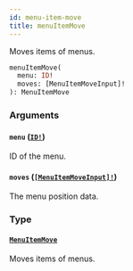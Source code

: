 ```yaml
---
id: menu-item-move
title: menuItemMove
---
```


Moves items of menus.

```graphql
menuItemMove(
  menu: ID!
  moves: [MenuItemMoveInput]!
): MenuItemMove

```

### Arguments

#### `menu` ([`ID!`](/developer/api-reference/scalars/id))

ID of the menu.

#### `moves` ([`[MenuItemMoveInput]!`](/developer/api-reference/inputs/menu-item-move-input))

The menu position data.

### Type

#### [`MenuItemMove`](/developer/api-reference/objects/menu-item-move)

Moves items of menus.
